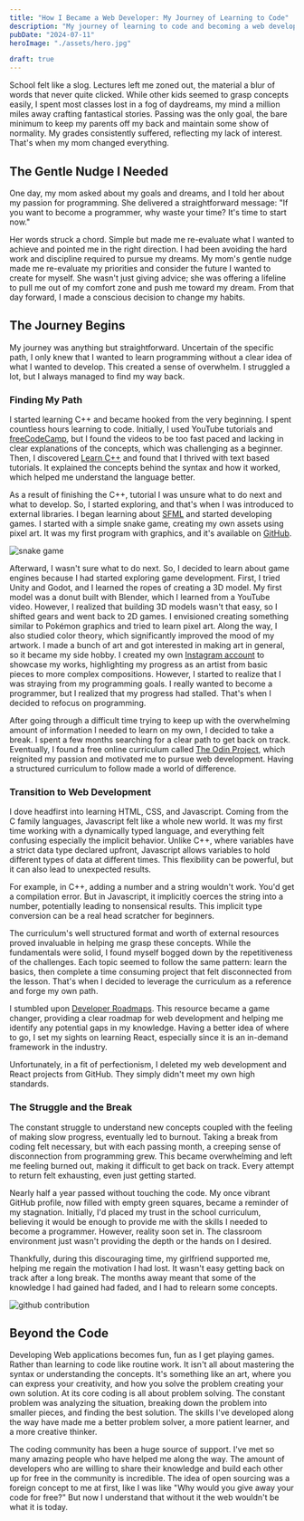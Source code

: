 ```yaml
---
title: "How I Became a Web Developer: My Journey of Learning to Code"
description: "My journey of learning to code and becoming a web developer."
pubDate: "2024-07-11"
heroImage: "./assets/hero.jpg"

draft: true
---
```


School felt like a slog. Lectures left me zoned out, the material a blur of words that never quite clicked. While other kids seemed to grasp concepts easily, I spent most classes lost in a fog of daydreams, my mind a million miles away crafting fantastical stories. Passing was the only goal, the bare minimum to keep my parents off my back and maintain some show of normality. My grades consistently suffered, reflecting my lack of interest. That's when my mom changed everything.

## The Gentle Nudge I Needed

One day, my mom asked about my goals and dreams, and I told her about my passion for programming. She delivered a straightforward message: "If you want to become a programmer, why waste your time? It's time to start now."

Her words struck a chord. Simple but made me re-evaluate what I wanted to achieve and pointed me in the right direction. I had been avoiding the hard work and discipline required to pursue my dreams. My mom's gentle nudge made me re-evaluate my priorities and consider the future I wanted to create for myself. She wasn't just giving advice; she was offering a lifeline to pull me out of my comfort zone and push me toward my dream. From that day forward, I made a conscious decision to change my habits.

## The Journey Begins

My journey was anything but straightforward. Uncertain of the specific path, I only knew that I wanted to learn programming without a clear idea of what I wanted to develop. This created a sense of overwhelm. I struggled a lot, but I always managed to find my way back.

### Finding My Path

I started learning C++ and became hooked from the very beginning. I spent countless hours learning to code. Initially, I used YouTube tutorials and [freeCodeCamp](https://www.freecodecamp.org/), but I found the videos to be too fast paced and lacking in clear explanations of the concepts, which was challenging as a beginner. Then, I discovered [Learn C++](https://www.learncpp.com/) and found that I thrived with text based tutorials. It explained the concepts behind the syntax and how it worked, which helped me understand the language better.

As a result of finishing the C++, tutorial I was unsure what to do next and what to develop. So, I started exploring, and that's when I was introduced to external libraries. I began learning about [SFML](https://www.sfml-dev.org/) and started developing games. I started with a simple snake game, creating my own assets using pixel art. It was my first program with graphics, and it's available on [GitHub](https://github.com/alexndrho/SFML-SNAKE/).

![snake game](./assets/snake-game.png)

Afterward, I wasn't sure what to do next. So, I decided to learn about game engines because I had started exploring game development. First, I tried Unity and Godot, and I learned the ropes of creating a 3D model. My first model was a donut built with Blender, which I learned from a YouTube video. However, I realized that building 3D models wasn't that easy, so I shifted gears and went back to 2D games. I envisioned creating something similar to Pokémon graphics and tried to learn pixel art. Along the way, I also studied color theory, which significantly improved the mood of my artwork. I made a bunch of art and got interested in making art in general, so it became my side hobby. I created my own [Instagram account](https://www.instagram.com/doubtfulalex/) to showcase my works, highlighting my progress as an artist from basic pieces to more complex compositions. However, I started to realize that I was straying from my programming goals. I really wanted to become a programmer, but I realized that my progress had stalled. That's when I decided to refocus on programming.

After going through a difficult time trying to keep up with the overwhelming amount of information I needed to learn on my own, I decided to take a break. I spent a few months searching for a clear path to get back on track. Eventually, I found a free online curriculum called [The Odin Project](https://www.theodinproject.com/), which reignited my passion and motivated me to pursue web development. Having a structured curriculum to follow made a world of difference.

### Transition to Web Development

I dove headfirst into learning HTML, CSS, and Javascript. Coming from the C family languages, Javascript felt like a whole new world. It was my first time working with a dynamically typed language, and everything felt confusing especially the implicit behavior. Unlike C++, where variables have a strict data type declared upfront, Javascript allows variables to hold different types of data at different times. This flexibility can be powerful, but it can also lead to unexpected results.

For example, in C++, adding a number and a string wouldn't work. You'd get a compilation error. But in Javascript, it implicitly coerces the string into a number, potentially leading to nonsensical results. This implicit type conversion can be a real head scratcher for beginners.

The curriculum's well structured format and worth of external resources proved invaluable in helping me grasp these concepts. While the fundamentals were solid, I found myself bogged down by the repetitiveness of the challenges. Each topic seemed to follow the same pattern: learn the basics, then complete a time consuming project that felt disconnected from the lesson. That's when I decided to leverage the curriculum as a reference and forge my own path.

I stumbled upon [Developer Roadmaps](https://roadmap.sh/). This resource became a game changer, providing a clear roadmap for web development and helping me identify any potential gaps in my knowledge. Having a better idea of where to go, I set my sights on learning React, especially since it is an in-demand framework in the industry.

Unfortunately, in a fit of perfectionism, I deleted my web development and React projects from GitHub. They simply didn't meet my own high standards.

### The Struggle and the Break

The constant struggle to understand new concepts coupled with the feeling of making slow progress, eventually led to burnout. Taking a break from coding felt necessary, but with each passing month, a creeping sense of disconnection from programming grew. This became overwhelming and left me feeling burned out, making it difficult to get back on track. Every attempt to return felt exhausting, even just getting started.

Nearly half a year passed without touching the code. My once vibrant GitHub profile, now filled with empty green squares, became a reminder of my stagnation. Initially, I'd placed my trust in the school curriculum, believing it would be enough to provide me with the skills I needed to become a programmer. However, reality soon set in. The classroom environment just wasn't providing the depth or the hands on I desired.

Thankfully, during this discouraging time, my girlfriend supported me, helping me regain the motivation I had lost. It wasn't easy getting back on track after a long break. The months away meant that some of the knowledge I had gained had faded, and I had to relearn some concepts.

![github contribution](./assets/github-contribution.png)

## Beyond the Code

Developing Web applications becomes fun, fun as I get playing games. Rather than learning to code like routine work. It isn't all about mastering the syntax or understanding the concepts. It's something like an art, where you can express your creativity, and how you solve the problem creating your own solution. At its core coding is all about problem solving. The constant problem was analyzing the situation, breaking down the problem into smaller pieces, and finding the best solution. The skills I've developed along the way have made me a better problem solver, a more patient learner, and a more creative thinker.

The coding community has been a huge source of support. I've met so many amazing people who have helped me along the way. The amount of developers who are willing to share their knowledge and build each other up for free in the community is incredible. The idea of open sourcing was a foreign concept to me at first, like I was like "Why would you give away your code for free?" But now I understand that without it the web wouldn't be what it is today.
